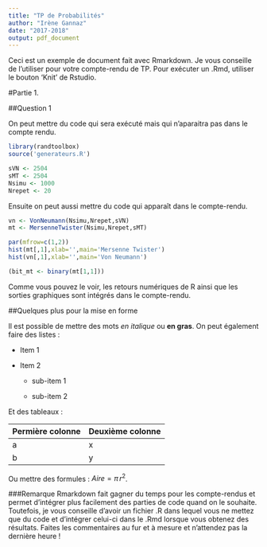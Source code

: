 ```yaml
---
title: "TP de Probabilités"
author: "Irène Gannaz"
date: "2017-2018"
output: pdf_document
---
```




Ceci est un exemple de document fait avec Rmarkdown. Je vous conseille de l'utiliser pour votre compte-rendu de TP. Pour exécuter un .Rmd, utiliser le bouton 'Knit' de Rstudio.


#Partie 1.

##Question 1

On peut mettre du code qui sera exécuté mais qui n'aparaitra pas dans le compte rendu.

```r
library(randtoolbox)
source('generateurs.R')

sVN <- 2504
sMT <- 2504
Nsimu <- 1000
Nrepet <- 20
```

Ensuite on peut aussi mettre du code qui apparaît dans le compte-rendu. 
```r
vn <- VonNeumann(Nsimu,Nrepet,sVN)
mt <- MersenneTwister(Nsimu,Nrepet,sMT)

par(mfrow=c(1,2))
hist(mt[,1],xlab='',main='Mersenne Twister')
hist(vn[,1],xlab='',main='Von Neumann')

(bit_mt <- binary(mt[1,1]))
```


Comme vous pouvez le voir, les retours numériques de R ainsi que les sorties graphiques sont intégrés dans le compte-rendu.

##Quelques plus pour la mise en forme

Il est possible de mettre des mots *en italique* ou **en gras**.
On peut également faire des listes :

* Item 1 

* Item 2 

    + sub-item 1 

    + sub-item 2 

Et des tableaux :

Permière colonne | Deuxième colonne 
------------- | ------------- 
a    | x        
b        | y        

Ou mettre des formules : $Aire = \pi\,r^{2}$.

###Remarque
Rmarkdown fait gagner du temps pour les compte-rendus et permet d'intégrer plus facilement des parties de code quand on le souhaite. Toutefois, je vous conseille d'avoir un fichier .R dans lequel vous ne mettez que du code et d'intégrer celui-ci dans le .Rmd lorsque vous obtenez des résultats. Faites les commentaires au fur et à mesure et n'attendez pas la dernière heure !
